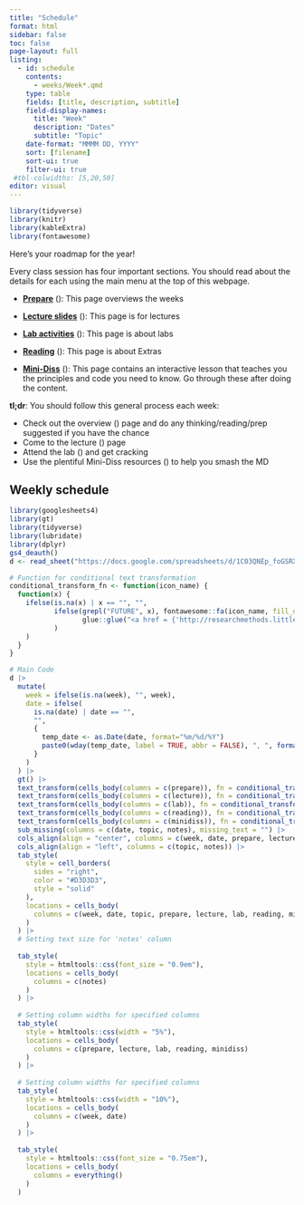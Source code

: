 ```yaml
---
title: "Schedule"
format: html
sidebar: false
toc: false
page-layout: full
listing:
  - id: schedule
    contents:
      - weeks/Week*.qmd
    type: table
    fields: [title, description, subtitle]
    field-display-names:
      title: "Week"
      description: "Dates"
      subtitle: "Topic"
    date-format: "MMMM DD, YYYY"
    sort: [filename]
    sort-ui: true
    filter-ui: true
 #tbl-colwidths: [5,20,50]
editor: visual
---
```


```r
library(tidyverse)
library(knitr)
library(kableExtra)
library(fontawesome)


```

Here's your roadmap for the year!

Every class session has four important sections. You should read about
the details for each using the main menu at the top of this webpage.

-   [**Prepare**](/prepare/index.html)
    (<i class="fas fa-binoculars"></i>): This page overviews the
    weeks

-   [**Lecture slides**](/lectures/index.html)
    (<i class="fas fa-chalkboard-teacher"></i>): This page is for
    lectures

-   [**Lab activities**](/reading/index.html)
    (<i class="fas fa-users"></i>): This page is about labs

-   [**Reading**](/Extras/index.html) (<i class="fas fa-bookmark"></i>):
    This page is about Extras

-   [**Mini-Diss**](/Mini-Diss/index.html)
    (<i class="fas fa-book"></i>): This page contains an
    interactive lesson that teaches you the principles and code you need
    to know. Go through these after doing the content.

::: {.row .d-flex .justify-content-center}
::: {.col-12 .col-sm-10 .col-md-6}
::: {.card .bg-danger .text-white}
::: card-body
**tl;dr**: You should follow this general process each week:

-   Check out the overview (<i class="fas fa-binoculars"></i>)
    page and do any thinking/reading/prep suggested if you have the
    chance
-   Come to the lecture (<i class="fas fa-chalkboard-teacher"></i>) page
-   Attend the lab (<i class="fas fa-users"></i>) and get cracking
-   Use the plentiful Mini-Diss resources
    (<i class="fas fa-book"></i>) to help you smash the
    MD
:::
:::
:::
:::

## Weekly schedule

```r
library(googlesheets4)
library(gt)
library(tidyverse)
library(lubridate)
library(dplyr)
gs4_deauth()
d <- read_sheet("https://docs.google.com/spreadsheets/d/1C03QNEp_foGSRXncI68DKEpIC1NqLDhv1TffH3hQCA8/edit?usp=sharing", sheet = "draft1")
```

::: column-screen-right
```r
# Function for conditional text transformation
conditional_transform_fn <- function(icon_name) {
  function(x) {
    ifelse(is.na(x) | x == "", "",
           ifelse(grepl("FUTURE", x), fontawesome::fa(icon_name, fill_opacity = 0.25),
                  glue::glue("<a href = {'http://researchmethods.littlemonkeylab.com'}{x}{'.html'}>{fontawesome::fa(icon_name)}</a>")
           )
    )
  }
}

# Main Code
d |>
  mutate(
    week = ifelse(is.na(week), "", week),
    date = ifelse(
      is.na(date) | date == "", 
      "", 
      {
        temp_date <- as.Date(date, format="%m/%d/%Y")
        paste0(wday(temp_date, label = TRUE, abbr = FALSE), ", ", format(temp_date, "%d %B"))
      }
    )
  ) |>
  gt() |>
  text_transform(cells_body(columns = c(prepare)), fn = conditional_transform_fn("binoculars")) |>
  text_transform(cells_body(columns = c(lecture)), fn = conditional_transform_fn("person-chalkboard")) |>
  text_transform(cells_body(columns = c(lab)), fn = conditional_transform_fn("users")) |>
  text_transform(cells_body(columns = c(reading)), fn = conditional_transform_fn("bookmark")) |>
  text_transform(cells_body(columns = c(minidiss)), fn = conditional_transform_fn("book")) |>
  sub_missing(columns = c(date, topic, notes), missing_text = "") |>
  cols_align(align = "center", columns = c(week, date, prepare, lecture, lab, reading, minidiss)) |>
  cols_align(align = "left", columns = c(topic, notes)) |>
  tab_style(
    style = cell_borders(
      sides = "right",
      color = "#D3D3D3",
      style = "solid"
    ),
    locations = cells_body(
      columns = c(week, date, topic, prepare, lecture, lab, reading, minidiss)
    )
  ) |>
  # Setting text size for 'notes' column
  
  tab_style(
    style = htmltools::css(font_size = "0.9em"),
    locations = cells_body(
      columns = c(notes)
    )
  ) |>
  
  # Setting column widths for specified columns
  tab_style(
    style = htmltools::css(width = "5%"),
    locations = cells_body(
      columns = c(prepare, lecture, lab, reading, minidiss)
    )
  ) |>
  
  # Setting column widths for specified columns
  tab_style(
    style = htmltools::css(width = "10%"),
    locations = cells_body(
      columns = c(week, date)
    )
  ) |>
  
  tab_style(
    style = htmltools::css(font_size = "0.75em"),
    locations = cells_body(
      columns = everything()
    )
  ) 

```
:::
